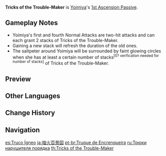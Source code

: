 {{Talent Infobox
|image         = Talent Tricks of the Trouble-Maker.png
|character     = Yoimiya
|type          = 1st Ascension Passive
|info          = During [[Niwabi Fire-Dance]], shots from [[Firework Flare-Up|Yoimiya's Normal Attack]] will increase her {{Color|Pyro DMG Bonus}} by 2% on hit. This effect lasts for 3s and can have a maximum of 10 stacks.
|utility1      = Pyro DMG Bonus
}}
'''Tricks of the Trouble-Maker''' is [[Yoimiya]]'s [[1st Ascension Passive]].

==Gameplay Notes==
* Yoimiya's first and fourth Normal Attacks are two-hit attacks and can each grant 2 stacks of Tricks of the Trouble-Maker.
*Gaining a new stack will refresh the duration of the old ones.
* The saltpeter around Yoimiya will be surrounded by faint glowing circles when she has at least a certain number of stacks<sup>[5? verification needed for number of stacks]</sup> of Tricks of the Trouble-Maker.

==Preview==
{{Preview
|file    = Tricks of the Trouble-Maker Preview
}}

==Other Languages==
{{Other Languages
|en      = Tricks of the Trouble-Maker
|zhs     = 袖火百景图
|zhs_rm  = Xiù Huǒ Bǎi Jǐng Tú
|zht     = 袖火百景圖
|zht_rm  = Xiù Huǒ Bǎi Jǐng Tú
|zh_tl   = Map of Sleeve-Fire and Hundred Views
|ja      = 袖火百景図
|ja_rm   = Shuuka Hyakkeizu{{Assumed}}
|ja_tl   = Map of Sleeve-Fire and Hundred Views
|ko      = 소매불 백경도
|ko_rm   = Somaebul Baekgyeongdo
|ko_tl   = Map of Sleeve-Fire and Hundred Views
|es      = Truco ígneo
|es_tl   = Igneous Trick
|fr      = Tour de passe-passe
|fr_tl   = {{w|Sleight of Hand}} Trick
|ru      = Трюки нарушителя порядка
|ru_tl   = Tricks of the Trouble-Maker
|th      = Tricks of the Trouble-Maker
|vi      = Tụ Hỏa Bách Cảnh Đồ
|vi_tl   = 
|de      = Unruhestifter
|de_tl   = Trouble-Maker
|id      = Tricks of the Trouble-Maker
|pt      = Truque da Encrenqueira
|pt_tl   = Trick of the Trouble-Maker
|ja_note = 袖 = "sleeve, extension"; 火 = "fire"; 百景 = "100 famous views"; 図 = "map, drawing, plan"
}}

==Change History==
{{Change History|2.0}}
<!--
==References==
{{Reflist}}-->

==Navigation==
{{Talent Navbox|Yoimiya}}

[[es:Truco Ígneo]]
[[ja:袖火百景図]]
[[pt-br:Truque de Encrenqueira]]
[[ru:Трюки нарушителя порядка]]
[[th:Tricks of the Trouble-Maker]]